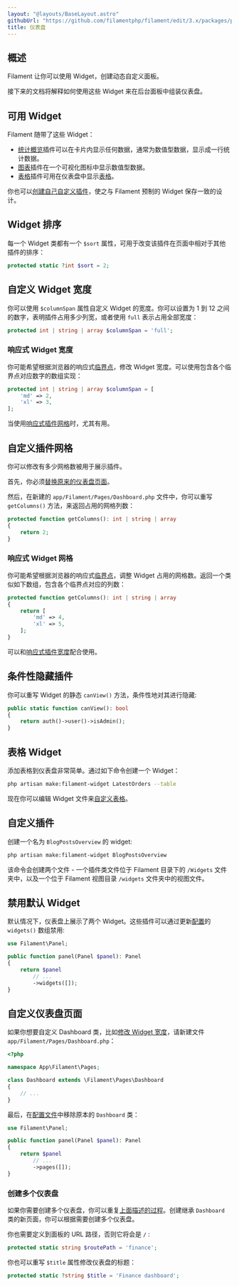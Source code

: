 ```yaml
---
layout: "@layouts/BaseLayout.astro"
githubUrl: "https://github.com/filamentphp/filament/edit/3.x/packages/panels/docs/05-dashboard.md"
title: 仪表盘
---
```


## 概述

Filament 让你可以使用 Widget，创建动态自定义面板。

接下来的文档将解释如何使用这些 Widget 来在后台面板中组装仪表盘。

## 可用 Widget

Filament 随带了这些 Widget：

- [统计概览](../widgets/stats-overview)插件可以在卡片内显示任何数据，通常为数值型数据，显示成一行统计数据。
- [图表](../widgets/charts)插件在一个可视化图标中显示数值型数据。 
- [表格](#表格-widget)插件可用在仪表盘中显示[表格](../tables/getting-started)。

你也可以[创建自己自定义插件](#自定义-widget)，使之与 Filament 预制的 Widget 保存一致的设计。

## Widget 排序

每一个 Widget 类都有一个 `$sort` 属性，可用于改变该插件在页面中相对于其他插件的排序：

```php
protected static ?int $sort = 2;
```

## 自定义 Widget 宽度

你可以使用 `$columnSpan` 属性自定义 Widget 的宽度。你可以设置为 1 到 12 之间的数字，表明插件占用多少列宽，或者使用 `full` 表示占用全部宽度：

```php
protected int | string | array $columnSpan = 'full';
```

### 响应式 Widget 宽度

你可能希望根据浏览器的响应式[临界点](https://tailwindcss.com/docs/responsive-design#overview)，修改 Widget 宽度。可以使用包含各个临界点对应数字的数组实现：

```php
protected int | string | array $columnSpan = [
    'md' => 2,
    'xl' => 3,
];
```

当使用[响应式插件网格](#响应式-widget-网格)时，尤其有用。

## 自定义插件网格

你可以修改有多少网格数被用于展示插件。

首先，你必须[替换原来的仪表盘页面](#自定义仪表盘页面)。

然后，在新建的 `app/Filament/Pages/Dashboard.php` 文件中，你可以重写 `getColumns()` 方法，来返回占用的网格列数：

```php
protected function getColumns(): int | string | array
{
    return 2;
}
```

### 响应式 Widget 网格

你可能希望根据浏览器的响应式[临界点](https://tailwindcss.com/docs/responsive-design#overview)，调整 Widget 占用的网格数。返回一个类似如下数组，包含各个临界点对应的列数：

```php
protected function getColumns(): int | string | array
{
    return [
        'md' => 4,
        'xl' => 5,
    ];
}
```

可以和[响应式插件宽度](#响应式-widget-宽度)配合使用。

## 条件性隐藏插件

你可以重写 Widget 的静态 `canView()` 方法，条件性地对其进行隐藏:

```php
public static function canView(): bool
{
    return auth()->user()->isAdmin();
}
```

## 表格 Widget

添加表格到仪表盘非常简单。通过如下命令创建一个 Widget：

```bash
php artisan make:filament-widget LatestOrders --table
```

现在你可以编辑 Widget 文件来[自定义表格](../tables/getting-started)。

## 自定义插件

创建一个名为 `BlogPostsOverview` 的 widget:

```bash
php artisan make:filament-widget BlogPostsOverview
```

该命令会创建两个文件 - 一个插件类文件位于 Filament 目录下的 `/Widgets` 文件夹中，以及一个位于 Filament 视图目录 `/widgets` 文件夹中的视图文件。

## 禁用默认 Widget

默认情况下，仪表盘上展示了两个 Widget。这些插件可以通过更新[配置](configuration)的 `widgets()` 数组禁用:

```php
use Filament\Panel;

public function panel(Panel $panel): Panel
{
    return $panel
        // ...
        ->widgets([]);
}
```

## 自定义仪表盘页面

如果你想要自定义 Dashboard 类，比如[修改 Widget 宽度](#自定义-widget-宽度)，请新建文件 `app/Filament/Pages/Dashboard.php`：

```php
<?php

namespace App\Filament\Pages;

class Dashboard extends \Filament\Pages\Dashboard
{
    // ...
}
```

最后，在[配置文件](configuration)中移除原本的 `Dashboard` 类：

```php
use Filament\Panel;

public function panel(Panel $panel): Panel
{
    return $panel
        // ...
        ->pages([]);
}
```

### 创建多个仪表盘

如果你需要创建多个仪表盘，你可以重复[上面描述的过程](#自定义仪表盘页面)。创建继承 `Dashboard` 类的新页面，你可以根据需要创建多个仪表盘。

你也需要定义到面板的 URL 路径，否则它将会是 `/` :

```php
protected static string $routePath = 'finance';
```

你也可以重写 `$title` 属性修改仪表盘的标题：

```php
protected static ?string $title = 'Finance dashboard';
```
